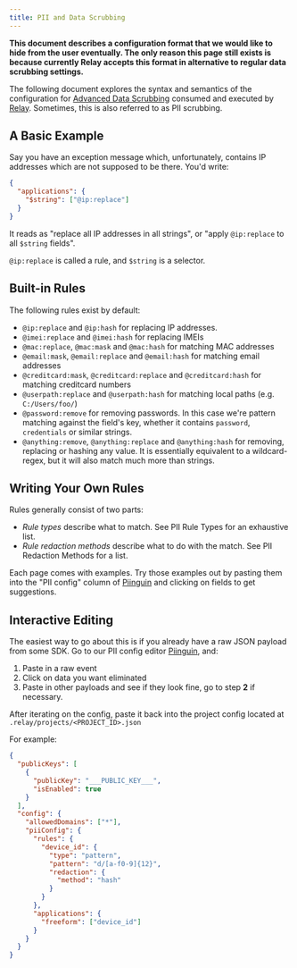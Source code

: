 ```yaml
---
title: PII and Data Scrubbing
---
```


**This document describes a configuration format that we would like to hide from the user eventually. The only reason this page still exists is because currently Relay accepts this format in alternative to regular data scrubbing settings.**

The following document explores the syntax and semantics of the configuration
for [Advanced Data Scrubbing] consumed and executed by [Relay]. Sometimes, this
is also referred to as PII scrubbing.

## A Basic Example

Say you have an exception message which, unfortunately, contains IP addresses
which are not supposed to be there. You'd write:

```json
{
  "applications": {
    "$string": ["@ip:replace"]
  }
}
```

It reads as "replace all IP addresses in all strings", or "apply `@ip:replace`
to all `$string` fields".

`@ip:replace` is called a rule, and `$string` is a <Link
to="/pii/selectors/">selector</Link>.

## Built-in Rules

The following rules exist by default:

- `@ip:replace` and `@ip:hash` for replacing IP addresses.
- `@imei:replace` and `@imei:hash` for replacing IMEIs
- `@mac:replace`, `@mac:mask` and `@mac:hash` for matching MAC addresses
- `@email:mask`, `@email:replace` and `@email:hash` for matching email addresses
- `@creditcard:mask`, `@creditcard:replace` and `@creditcard:hash` for matching
  creditcard numbers
- `@userpath:replace` and `@userpath:hash` for matching local paths (e.g.
  `C:/Users/foo/`)
- `@password:remove` for removing passwords. In this case we're pattern matching
  against the field's key, whether it contains `password`, `credentials` or
  similar strings.
- `@anything:remove`, `@anything:replace` and `@anything:hash` for removing,
  replacing or hashing any value. It is essentially equivalent to a
  wildcard-regex, but it will also match much more than strings.

## Writing Your Own Rules

Rules generally consist of two parts:

- _Rule types_ describe what to match. See <Link to="/pii/types/">PII Rule
  Types</Link> for an exhaustive list.
- _Rule redaction methods_ describe what to do with the match. See <Link
  to="/pii/methods/">PII Redaction Methods</Link> for a list.

Each page comes with examples. Try those examples out by pasting them into the
"PII config" column of [Piinguin] and clicking on fields to get suggestions.

## Interactive Editing

The easiest way to go about this is if you already have a raw JSON payload from
some SDK. Go to our PII config editor [Piinguin], and:

1. Paste in a raw event
2. Click on data you want eliminated
3. Paste in other payloads and see if they look fine, go to step **2** if
   necessary.

After iterating on the config, paste it back into the project config located at
`.relay/projects/<PROJECT_ID>.json`

For example:

```json
{
  "publicKeys": [
    {
      "publicKey": "___PUBLIC_KEY___",
      "isEnabled": true
    }
  ],
  "config": {
    "allowedDomains": ["*"],
    "piiConfig": {
      "rules": {
        "device_id": {
          "type": "pattern",
          "pattern": "d/[a-f0-9]{12}",
          "redaction": {
            "method": "hash"
          }
        }
      },
      "applications": {
        "freeform": ["device_id"]
      }
    }
  }
}
```

[advanced data scrubbing]: https://docs.sentry.io/platform-redirect/?next=/data-management/advanced-datascrubbing/
[relay]: https://github.com/getsentry/relay
[piinguin]: https://getsentry.github.io/piinguin
